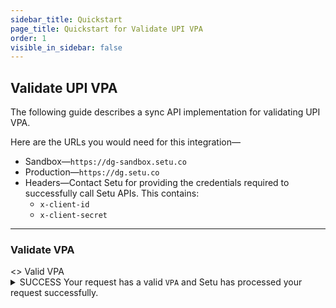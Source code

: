 ```yaml
---
sidebar_title: Quickstart
page_title: Quickstart for Validate UPI VPA
order: 1
visible_in_sidebar: false
---
```


## Validate UPI VPA

The following guide describes a sync API implementation for validating UPI VPA.

Here are the URLs you would need for this integration—

- Sandbox—`https://dg-sandbox.setu.co`
- Production—`https://dg.setu.co`
- Headers—Contact Setu for providing the credentials required to successfully call Setu APIs. This contains:
  - `x-client-id`
  - `x-client-secret`

<hr class="primary" />

### Validate VPA

<Row>
  <Portion desktopSpan="whole">
    <Tabs
      tabs={[
        {
          key: "1",
          label: "200",
          content: (
            <>
              <>
                <Text size="small" weight="600">
                  Valid VPA
                </Text>
                <Card padding="nano" shape="rounded" marginBottom="micro">
                  <details>
                    <summary>
                      <Badge type="success">SUCCESS</Badge> Your request has a
                      valid <code>VPA</code> and Setu has processed your request
                      successfully.
                    </summary>
                    <hr className="tertiary" />
                    <h5>Request</h5>
                    <CodeBlockWithCopy language="json">
                      {`POST  /api/verify/ban/validate_vpa
 
{ 
  "vpa": "user1@icici"
} `}
                    </CodeBlockWithCopy>
                    <hr className="tertiary" />
                    <h5>Response</h5>
                    <p>You will get the following details—</p>
                    <CodeBlockWithCopy language="json">
                      {`{
    "status": "SUCCESS",
    "data": {
        "vpa": "user1@icici",
        "bankAccountName": "PAYUSUB123",
        "bankAccountIfsc": "UTIB0002083",
        "entityType": "MERCHANT", // or INDIVIDUAL
        "ifscCrossCheck": true,
        "ifscDetails": {
            "name": "Axis Bank",
            "branch": "KAPODRA, SURAT",
            "center": "SURAT",
            "district": "SURAT",
            "state": "GUJARAT",
            "address": "J R SQUARE, MAMTA PARK - 1 KAPODRA, VARACHHA MAIN ROAD,  SURAT - 395 006",
            "contact": "",
            "imps": "true",
            "rtgs": "true",
            "city": "SURAT",
            "iso3166": "IN-GJ",
            "neft": "true",
            "micr": "395211016",
            "upi": "true",
            "swift": ""
        },
        "merchantDetails": {  // if MERCHANT
            "mccCode": "1520",
            "identifier": {
                "merchantType": "SMALL",
                "merchantGenre": "OFFLINE",
                "onBoardingType": "BANK"
            },
            "name": {
                "brand": "praimports",
                "legal": "Indian",
                "franchise": "rajababuimpor"
            },
            "ownership": {
                "type": "PRIVATE"
            }
        }
    },
    "traceId": "4c93e6bb-8017-4fc4-b44b-4cf186c9c6d5",
}`}
                    </CodeBlockWithCopy>
                  </details>
                </Card>
              </>
              <>
                <Text size="small" weight="600">
                  Invalid VPA
                </Text>
                <Card padding="nano" shape="rounded" marginBottom="micro">
                  <details>
                    <summary>
                      <Badge type="failure">ERROR</Badge> Setu has processed
                      your request successfully but the request has an invalid{" "}
                      <code>VPA</code>.
                    </summary>
                    <hr className="tertiary" />
                    <h5>Request</h5>
                    <CodeBlockWithCopy language="json">
                      {`POST  /api/verify/ban/validate_vpa
 
{ 
  "vpa": "random@icici"
} `}
                    </CodeBlockWithCopy>
                    <hr className="tertiary" />
                    <h5>Response</h5>
                    <p>You will get the following details—</p>
                    <CodeBlockWithCopy language="json">
                      {`{
    "status": "ERROR",
    "message": "Invalid virtual address",
    "traceId": "061b26e1-cb3c-4373-a761-ad03d6251f04"
}`}
                    </CodeBlockWithCopy>
                  </details>
                </Card>
              </>
            </>
          ),
        },
        {
          key: "2",
          label: "400",
          content: (
            <>
              <p>
                <Badge type="failure">BAD REQUEST</Badge> Your request contents
                invalid <code>VPA</code> format
              </p>
              <hr className="tertiary" />
              <h5>Request</h5>
              <CodeBlockWithCopy language="json">
                {`POST  /api/verify/ban/validate_vpa
 
{
    "vpa": "user__icici"
} `}
              </CodeBlockWithCopy>
              <hr className="tertiary" />
              <h5>Response</h5>
              <CodeBlockWithCopy language="json">
                {`{
    "error": {
        "code": "bad_request",
        "detail": "invalid vpa format",
        "traceId": "d13fb707-e8ce-4a92-aa10-3194b1e2f7b5"
    }
}`}
              </CodeBlockWithCopy>
            </>
          ),
        },
        {
          key: "3",
          label: "500",
          content: (
            <>
              <p>
                <Badge type="failure">INTERNAL SERVER ERROR</Badge> Setu’s system has failed to process your request due to some internal error or upstream error.
              </p>
              <hr className="tertiary" />
              <h5>Request</h5>
              <CodeBlockWithCopy language="json">
                {`POST  /api/verify/ban/validate_vpa
 
{
    "vpa": "user1@icici"
} `}
              </CodeBlockWithCopy>
              <hr className="tertiary" />
              <h5>Response</h5>
              <CodeBlockWithCopy language="json">
                {`{
    "error": {
        "code": "upstream_service_error", // or, internal_server_error
        "detail": "Upstream service error. Please reach out to support along with the traceId.",
        "traceId": "0b0a2546-383c-4f32-9d72-abaaf69b9e0c"
    }
}`}
              </CodeBlockWithCopy>
            </>
          ),
        },
      ]}
    ></Tabs>
  </Portion>
</Row>
